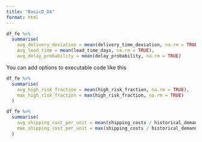 ```yaml
---
title: "BasicD_DA"
format: html
---
```



```r
df_fe %>%
  summarise(
    avg_delivery_deviation = mean(delivery_time_deviation, na.rm = TRUE),
    avg_lead_time = mean(lead_time_days, na.rm = TRUE),
    avg_delay_probability = mean(delay_probability, na.rm = TRUE)
```

You can add options to executable code like this

```r
df_fe %>%
  summarise(
    avg_high_risk_fraction = mean(high_risk_fraction, na.rm = TRUE),
    max_high_risk_fraction = max(high_risk_fraction, na.rm = TRUE)
  )

```
```r

df_fe %>%
  summarise(
    avg_shipping_cost_per_unit = mean(shipping_costs / historical_demand, na.rm = TRUE),
    max_shipping_cost_per_unit = max(shipping_costs / historical_demand, na.rm = TRUE)
  )
```


